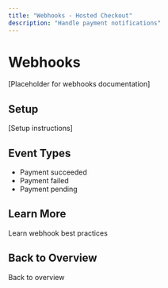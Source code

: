 ```yaml
---
title: "Webhooks - Hosted Checkout"
description: "Handle payment notifications"
---
```


# Webhooks

[Placeholder for webhooks documentation]

## Setup

[Setup instructions]

## Event Types

- Payment succeeded
- Payment failed
- Payment pending

## Learn More

<Card title="Webhook Best Practices" icon="book" href="/mock-guides/core-concepts/payments">
  Learn webhook best practices
</Card>

## Back to Overview

<Card title="Hosted Checkout Overview" icon="arrow-left" href="/mock-hosted/overview">
  Back to overview
</Card>

